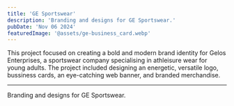 ```yaml
---
title: 'GE Sportswear'
description: 'Branding and designs for GE Sportswear.'
pubDate: 'Nov 06 2024'
featuredImage: '@assets/ge-business_card.webp'
---
```




This project focused on creating a bold and modern brand identity for Gelos Enterprises, a sportswear company specialising in athleisure wear for young adults. The project included designing an energetic, versatile logo, bussiness cards,  an eye-catching web banner, and branded merchandise.



---


<ProjectImage path={image1} alt="GE signage"/>
<ProjectImage path={image2} alt="GE web banner"/>
<ProjectImage path={image3} alt="GE business cards"/>

Branding and designs for GE Sportswear.

